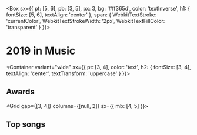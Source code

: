 
<Box
  sx={{
    pt: [5, 6],
    pb: [3, 5],
    px: 3,
    bg: '#ff365d',
    color: 'textInverse',
    h1: { fontSize: [5, 6], textAlign: 'center' },
    span: {
      WebkitTextStroke: 'currentColor',
      WebkitTextStrokeWidth: '2px',
      WebkitTextFillColor: 'transparent'
    }
  }}>

# 2019 <span>in Music</span>

</Box>

<Container
  variant="wide"
  sx={{
    pt: [3, 4],
    color: 'text',
    h2: { fontSize: [3, 4], textAlign: 'center', textTransform: 'uppercase' }
  }}>


## Awards

<Grid gap={[3, 4]} columns={[null, 2]} sx={{ mb: [4, 5] }}>
  <Artist
    label="Best New Artist"
    name="Conan Gray"
    artwork="https://images.sk-static.com/images/media/img/col6/20190206-182210-650598.jpg"
  />
  <Album
    label="Album of the Year"
    name="Narrated for You"
    artist="Alec Benjamin"
    artwork="https://is5-ssl.mzstatic.com/image/thumb/Music128/v4/c2/66/5e/c2665ec4-d57c-a539-5133-22ee864ca6cb/source/1024x1024bb.png"
  />
  <Album
    label="EP of the Year"
    name="Crystalline"
    artist="Bülow"
    artwork="https://is5-ssl.mzstatic.com/image/thumb/Music113/v4/e2/1c/ac/e21cacac-ff21-2f31-a92d-9f43dda6cbf6/source/1024x1024bb.png"
  />
  <Album
    label="Single of the Year"
    name="i’m so tired…"
    artist="Lauv & Troye Sivan"
    artwork="https://is5-ssl.mzstatic.com/image/thumb/Music114/v4/05/c7/1b/05c71b41-8627-37a3-6fc4-0f1a2272a18c/source/1024x1024bb.png"
  />
</Grid>

## Top songs

</Container>

<TopSongs />

